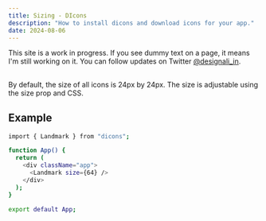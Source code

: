 ```yaml
---
title: Sizing - DIcons
description: "How to install dicons and download icons for your app."
date: 2024-08-06
---
```


<Callout>

This site is a work in progress. If you see dummy text on a page, it means I'm still working on it. You can follow updates on Twitter [@designali_in](https://twitter.com/designali_in).

</Callout>

##

By default, the size of all icons is 24px by 24px. The size is adjustable using the size prop and CSS.

## Example

```bash title="pnpm"
import { Landmark } from "dicons";

function App() {
  return (
    <div className="app">
      <Landmark size={64} />
    </div>
  );
}

export default App;
```
